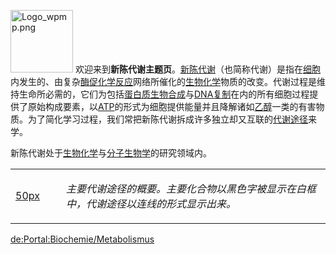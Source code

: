 [[Image:Logo_wpmp.png|100px]]
欢迎来到'''新陈代谢主题页'''。[[新陈代谢|新陈代谢]]（也简称代谢）是指在[[细胞|细胞]]内发生的、由复杂[[酶促反应|酶促化学反应]]网络所催化的[[生物化学|生物化学]]物质的改变。代谢过程是维持生命所必需的，它们为包括[[蛋白质生物合成|蛋白质生物合成]]与[[DNA复制|DNA复制]]在内的所有细胞过程提供了原始构成要素，以[[三磷酸腺苷|ATP]]的形式为细胞提供能量并且降解诸如[[乙醇|乙醇]]一类的有害物质。为了简化学习过程，我们常把新陈代谢拆成许多独立却又互联的[[代谢途径|代谢途径]]来学。

新陈代谢处于[[生物化学|生物化学]]与[[分子生物学|分子生物学]]的研究领域内。

{| style="background-color: transparent;" border="0" cellpadding="0" cellspacing="0"
|-
| width="65" alig="center" | [[image:Nuvola_apps_kolourpaint.png|50px]]
| ''主要代谢途径的概要。主要化合物以黑色字被显示在白框中，代谢途径以连线的形式显示出来。''
|}
{{代谢途径}}

[[de:Portal:Biochemie/Metabolismus|de:Portal:Biochemie/Metabolismus]]